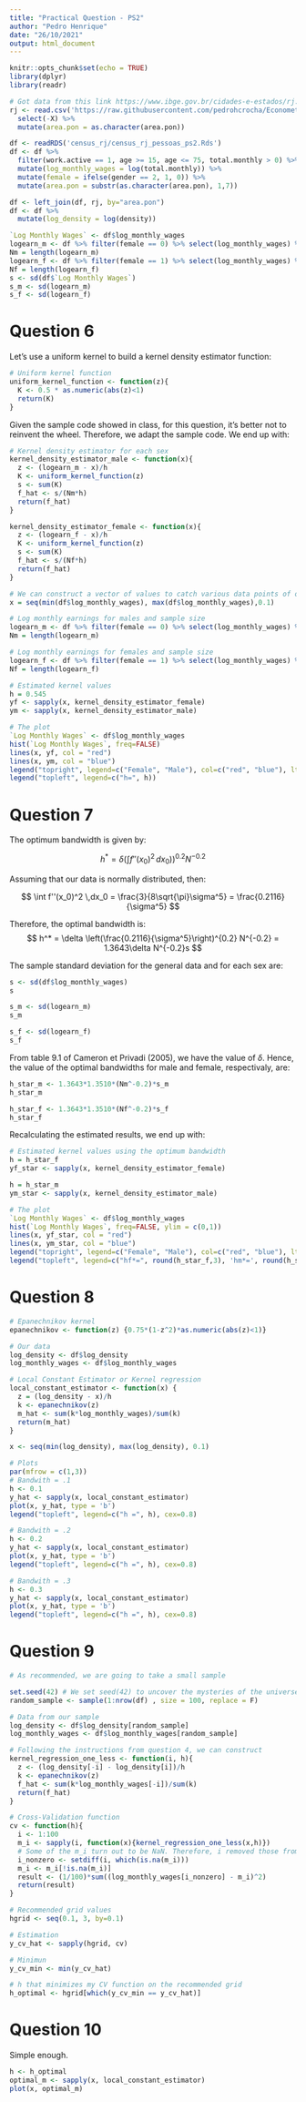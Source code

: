```yaml
---
title: "Practical Question - PS2"
author: "Pedro Henrique"
date: "26/10/2021"
output: html_document
---
```


```r
knitr::opts_chunk$set(echo = TRUE)
library(dplyr)
library(readr)

# Got data from this link https://www.ibge.gov.br/cidades-e-estados/rj.html
rj <- read.csv('https://raw.githubusercontent.com/pedrohcrocha/Econometrics/main/Problem%20Set%202/rj_density.csv') %>% 
  select(-X) %>% 
  mutate(area.pon = as.character(area.pon))

df <- readRDS('census_rj/census_rj_pessoas_ps2.Rds')
df <- df %>% 
  filter(work.active == 1, age >= 15, age <= 75, total.monthly > 0) %>% 
  mutate(log_monthly_wages = log(total.monthly)) %>% 
  mutate(female = ifelse(gender == 2, 1, 0)) %>% 
  mutate(area.pon = substr(as.character(area.pon), 1,7))

df <- left_join(df, rj, by="area.pon")
df <- df %>% 
  mutate(log_density = log(density))

`Log Monthly Wages` <- df$log_monthly_wages
logearn_m <- df %>% filter(female == 0) %>% select(log_monthly_wages) %>% pull()
Nm = length(logearn_m)
logearn_f <- df %>% filter(female == 1) %>% select(log_monthly_wages) %>% pull()
Nf = length(logearn_f)
s <- sd(df$`Log Monthly Wages`)
s_m <- sd(logearn_m)
s_f <- sd(logearn_f)

```

# Question 6

Let's use a uniform kernel to build a kernel density estimator function:

```r

# Uniform kernel function
uniform_kernel_function <- function(z){
  K <- 0.5 * as.numeric(abs(z)<1)
  return(K)
}
```

Given the sample code showed in class, for this question, it's better not to reinvent the wheel. Therefore, we adapt the sample code. We end up with:

```r
# Kernel density estimator for each sex
kernel_density_estimator_male <- function(x){
  z <- (logearn_m - x)/h
  K <- uniform_kernel_function(z)
  s <- sum(K)
  f_hat <- s/(Nm*h)
  return(f_hat)
}

kernel_density_estimator_female <- function(x){
  z <- (logearn_f - x)/h
  K <- uniform_kernel_function(z)
  s <- sum(K)
  f_hat <- s/(Nf*h)
  return(f_hat)
}

# We can construct a vector of values to catch various data points of our variable
x = seq(min(df$log_monthly_wages), max(df$log_monthly_wages),0.1)

# Log monthly earnings for males and sample size
logearn_m <- df %>% filter(female == 0) %>% select(log_monthly_wages) %>% pull()
Nm = length(logearn_m)

# Log monthly earnings for females and sample size
logearn_f <- df %>% filter(female == 1) %>% select(log_monthly_wages) %>% pull()
Nf = length(logearn_f)

# Estimated kernel values
h = 0.545
yf <- sapply(x, kernel_density_estimator_female)
ym <- sapply(x, kernel_density_estimator_male)

# The plot
`Log Monthly Wages` <- df$log_monthly_wages
hist(`Log Monthly Wages`, freq=FALSE)
lines(x, yf, col = "red")
lines(x, ym, col = "blue")
legend("topright", legend=c("Female", "Male"), col=c("red", "blue"), lty=1, cex=0.8)
legend("topleft", legend=c("h=", h))
```

# Question 7

The optimum bandwidth is given by:

$$ h^* = \delta \left( \int f''(x_0)^2 \,dx_0) \right)^{0.2} N^{-0.2} $$

Assuming that our data is normally distributed, then:

$$ \int f''(x_0)^2 \,dx_0 = \frac{3}{8\sqrt{\pi}\sigma^5} = \frac{0.2116}{\sigma^5} $$

Therefore, the optimal bandwidth is:
$$ h^*  = \delta \left(\frac{0.2116}{\sigma^5}\right)^{0.2} N^{-0.2} = 1.3643\delta N^{-0.2}s $$  

The sample standard deviation for the general data and for each sex are:

``` r
s <- sd(df$log_monthly_wages)
s

s_m <- sd(logearn_m)
s_m

s_f <- sd(logearn_f)
s_f
```


From table 9.1 of Cameron et Privadi (2005), we have the value of $\delta$. Hence, the value of the optimal bandwidths for male and female, respectivaly, are:


``` r
h_star_m <- 1.3643*1.3510*(Nm^-0.2)*s_m
h_star_m

h_star_f <- 1.3643*1.3510*(Nf^-0.2)*s_f
h_star_f
```

Recalculating the estimated results, we end up with:

```r
# Estimated kernel values using the optimum bandwidth
h = h_star_f
yf_star <- sapply(x, kernel_density_estimator_female)

h = h_star_m
ym_star <- sapply(x, kernel_density_estimator_male)

# The plot
`Log Monthly Wages` <- df$log_monthly_wages
hist(`Log Monthly Wages`, freq=FALSE, ylim = c(0,1))
lines(x, yf_star, col = "red")
lines(x, ym_star, col = "blue")
legend("topright", legend=c("Female", "Male"), col=c("red", "blue"), lty=1, cex=0.8)
legend("topleft", legend=c("hf*=", round(h_star_f,3), 'hm*=', round(h_star_m,3)), cex=0.8)
```

# Question 8

```r
# Epanechnikov kernel
epanechnikov <- function(z) {0.75*(1-z^2)*as.numeric(abs(z)<1)}  

# Our data
log_density <- df$log_density
log_monthly_wages <- df$log_monthly_wages

# Local Constant Estimator or Kernel regression
local_constant_estimator <- function(x) {
  z = (log_density - x)/h
  k <- epanechnikov(z)
  m_hat <- sum(k*log_monthly_wages)/sum(k)
  return(m_hat)
}

x <- seq(min(log_density), max(log_density), 0.1)

# Plots
par(mfrow = c(1,3))
# Bandwith = .1
h <- 0.1
y_hat <- sapply(x, local_constant_estimator)
plot(x, y_hat, type = 'b')
legend("topleft", legend=c("h =", h), cex=0.8)

# Bandwith = .2
h <- 0.2
y_hat <- sapply(x, local_constant_estimator)
plot(x, y_hat, type = 'b')
legend("topleft", legend=c("h =", h), cex=0.8)

# Bandwith = .3
h <- 0.3
y_hat <- sapply(x, local_constant_estimator)
plot(x, y_hat, type = 'b')
legend("topleft", legend=c("h =", h), cex=0.8)
```

# Question 9
```r

# As recommended, we are going to take a small sample

set.seed(42) # We set seed(42) to uncover the mysteries of the universe
random_sample <- sample(1:nrow(df) , size = 100, replace = F)

# Data from our sample
log_density <- df$log_density[random_sample]
log_monthly_wages <- df$log_monthly_wages[random_sample]

# Following the instructions from question 4, we can construct
kernel_regression_one_less <- function(i, h){
  z <- (log_density[-i] - log_density[i])/h
  k <- epanechnikov(z)
  f_hat <- sum(k*log_monthly_wages[-i])/sum(k)
  return(f_hat)
}

# Cross-Validation function
cv <- function(h){
  i <- 1:100
  m_i <- sapply(i, function(x){kernel_regression_one_less(x,h)})
  # Some of the m_i turn out to be NaN. Therefore, i removed those from the vector
  i_nonzero <- setdiff(i, which(is.na(m_i)))
  m_i <- m_i[!is.na(m_i)]
  result <- (1/100)*sum((log_monthly_wages[i_nonzero] - m_i)^2)
  return(result)
}

# Recommended grid values
hgrid <- seq(0.1, 3, by=0.1)

# Estimation
y_cv_hat <- sapply(hgrid, cv)

# Minimun
y_cv_min <- min(y_cv_hat)

# h that minimizes my CV function on the recommended grid
h_optimal <- hgrid[which(y_cv_min == y_cv_hat)]
```


# Question 10

Simple enough.

```r
h <- h_optimal
optimal_m <- sapply(x, local_constant_estimator)
plot(x, optimal_m)
```